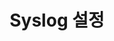 ---
id: conf-syslog-setting
title: Syslog 설정
description: Syslog 설정 메뉴를 안내합니다.
keywords: [ NMS, 설정, Syslog 설정 ]
---